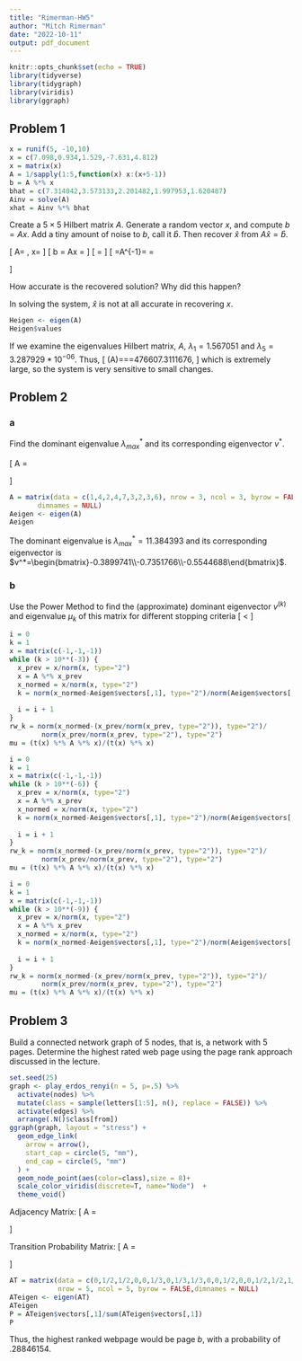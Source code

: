 ```yaml
---
title: "Rimerman-HW5"
author: "Mitch Rimerman"
date: "2022-10-11"
output: pdf_document
---
```


```r
knitr::opts_chunk$set(echo = TRUE)
library(tidyverse)
library(tidygraph)
library(viridis)
library(ggraph)
```

## Problem 1

```r
x = runif(5, -10,10)
x = c(7.098,0.934,1.529,-7.631,4.812)
x = matrix(x)
A = 1/sapply(1:5,function(x) x:(x+5-1))
b = A %*% x
bhat = c(7.314042,3.573133,2.201482,1.997953,1.620487)
Ainv = solve(A)
xhat = Ainv %*% bhat
```


Create a $5 \times 5$ Hilbert matrix $A$. Generate a random vector $x$, and compute $b = Ax$. Add a tiny amount of noise to $b$, call it $\hat{b}$. Then recover $\hat{x}$ from $A\hat{x} = \hat{b}$.

\[
A=\begin{bmatrix}
1 & 1/2 & 1/3 & 1/4& 1/5 \\
1/2 & 1/3 & 1/4 & 1/5 & 1/6 \\
1/3 & 1/4 & 1/5 & 1/6 & 1/7 \\
1/4 & 1/5 & 1/6 & 1/7 & 1/8 \\
1/5 & 1/6 & 1/7 & 1/8 & 1/9 \\
\end{bmatrix}, \quad x=\begin{bmatrix}
7.098 \\
0.934 \\
1.529 \\
-7.631 \\
4.812
\end{bmatrix}
\]
\[
b = Ax = \begin{bmatrix}
7.129317 \\
3.518383 \\
2.320895 \\
1.727490 \\
1.374487 
\end{bmatrix}
\]
\[
\hat{b}=\begin{bmatrix}
7.314042 \\
3.573133 \\
2.201482 \\
1.997953 \\
1.620487
\end{bmatrix}
\]
\[
\hat{x}=A^{-1}\hat{b}=\begin{bmatrix}
25 & -300 & 1050 & -1400 & 630 \\
-300 & 4800 & -18900 & 26880 & -12600 \\
1050 & -18900 & 79380 & -117600 & 56700 \\
-1400 & 26880 & -117600 & 179200 & -88200 \\
630 & -12600 & 56700 & -88200 & 44100 \\
\end{bmatrix}\begin{bmatrix}
7.314042 \\
3.573133 \\
2.201482 \\
1.997953 \\
1.620487
\end{bmatrix} = \begin{bmatrix}
-353.7599 \\
6635.6521 \\
- 28176.4679\\
42018.0646 \\
-20345.5613
\end{bmatrix}
\]

How accurate is the recovered solution? Why did this happen? 

In solving the system, $\hat{x}$ is not at all accurate in recovering $x$.

```r
Heigen <- eigen(A)
Heigen$values
```


If we examine the eigenvalues Hilbert matrix, $A$, $\lambda_1=1.567051$ and $\lambda_5=3.287929*10^{-06}$. Thus, \[
\kappa(A)=\frac{|\lambda_1|}{|\lambda_n|}=\frac{1.567051}{3.287929*10^{-06}}=476607.3111676,
\]
which is extremely large, so the system is very sensitive to small changes.


## Problem 2
### a

Find the dominant eigenvalue $\lambda^*_{max}$ and its corresponding eigenvector $v^*$.

\[
A = \begin{bmatrix}
1 & 4 & 2\\
4 & 7 & 3\\
2 & 3 & 6
\end{bmatrix}
\]

```r
A = matrix(data = c(1,4,2,4,7,3,2,3,6), nrow = 3, ncol = 3, byrow = FALSE,
       dimnames = NULL)
Aeigen <- eigen(A)
Aeigen
```

The dominant eigenvalue is $\lambda^*_{max}=11.384393$ and its corresponding eigenvector is $v^*=\begin{bmatrix}-0.3899741\\-0.7351766\\-0.5544688\end{bmatrix}$. 

### b
Use the Power Method to find the (approximate) dominant eigenvector $v^{(k)}$ and eigenvalue $\mu_k$ of this matrix for different stopping criteria
\[
\frac{\lVert v^{(k)}-v^*\rVert_2}{\lVert v^*\rVert_2}<\epsilon
\]

```r
i = 0
k = 1
x = matrix(c(-1,-1,-1))
while (k > 10**(-3)) {
  x_prev = x/norm(x, type="2")
  x = A %*% x_prev
  x_normed = x/norm(x, type="2")
  k = norm(x_normed-Aeigen$vectors[,1], type="2")/norm(Aeigen$vectors[,1], type="2")
  
  i = i + 1
}
rw_k = norm(x_normed-(x_prev/norm(x_prev, type="2")), type="2")/
        norm(x_prev/norm(x_prev, type="2"), type="2")
mu = (t(x) %*% A %*% x)/(t(x) %*% x)
```

```r
i = 0
k = 1
x = matrix(c(-1,-1,-1))
while (k > 10**(-6)) {
  x_prev = x/norm(x, type="2")
  x = A %*% x_prev
  x_normed = x/norm(x, type="2")
  k = norm(x_normed-Aeigen$vectors[,1], type="2")/norm(Aeigen$vectors[,1], type="2")
  
  i = i + 1
}
rw_k = norm(x_normed-(x_prev/norm(x_prev, type="2")), type="2")/
        norm(x_prev/norm(x_prev, type="2"), type="2")
mu = (t(x) %*% A %*% x)/(t(x) %*% x)
```


```r
i = 0
k = 1
x = matrix(c(-1,-1,-1))
while (k > 10**(-9)) {
  x_prev = x/norm(x, type="2")
  x = A %*% x_prev
  x_normed = x/norm(x, type="2")
  k = norm(x_normed-Aeigen$vectors[,1], type="2")/norm(Aeigen$vectors[,1], type="2")
  
  i = i + 1
}
rw_k = norm(x_normed-(x_prev/norm(x_prev, type="2")), type="2")/
        norm(x_prev/norm(x_prev, type="2"), type="2")
mu = (t(x) %*% A %*% x)/(t(x) %*% x)
```


\begin{center}
\begin{tabular}{ |c|c|c|c|c| } 
 \hline
 $\epsilon$ & iteration & $|\mu_k-\lambda^*_{max}|$ & $\frac{\lVert v^{(k)}-v^*\rVert_2}{\lVert v^*\rVert_2}$ & $\frac{\lVert v^{(k)}-v^{(k-1)}\rVert_2}{\lVert v^{(k-1)}\rVert_2}$ \\ 
 \hline
 $10^{-3}$ & $4$ & $4.471279*10^{-06}$ & $0.0007602396$ & $0.001622443$\\
 \hline
 $10^{-6}$ & $10$ & $5.274003*10^{-12}$ & $8.260104*10^{-07}$ & $1.75009*10^{-06}$ \\ 
 \hline
 $10^{-9}$ & $16$ & $1.776357*10^{-15}$ & $8.976815*10^{-10}$ & $1.901942*10^{-09}$ \\ 
 \hline
\end{tabular}
\end{center}

\newpage
## Problem 3

Build a connected network graph of 5 nodes, that is, a network with 5 pages.
Determine the highest rated web page using the page rank approach discussed in the lecture.

```r
set.seed(25)
graph <- play_erdos_renyi(n = 5, p=.5) %>% 
  activate(nodes) %>% 
  mutate(class = sample(letters[1:5], n(), replace = FALSE)) %>% 
  activate(edges) %>% 
  arrange(.N()$class[from])
ggraph(graph, layout = "stress") + 
  geom_edge_link(
    arrow = arrow(), 
    start_cap = circle(5, "mm"),
    end_cap = circle(5, "mm")
  ) + 
  geom_node_point(aes(color=class),size = 8)+
  scale_color_viridis(discrete=T, name="Node")  +
  theme_void()
```

Adjacency Matrix:
\[
A = \begin{bmatrix}
0 & 1 & 1 & 0 & 0 \\
1 & 0 & 1 & 1 & 0 \\
0 & 1 & 0 & 0 & 1 \\
1 & 1 & 0 & 0 & 0 \\
1 & 0 & 1 & 0 & 0
\end{bmatrix}
\]

Transition Probability Matrix:
\[
A = \begin{bmatrix}
0 & 1/2 & 1/2 & 0 & 0 \\
1/3 & 0 & 1/3 & 1/3 & 0 \\
0 & 1/2 & 0 & 0 & 1/2 \\
1/2 & 1/2 & 0 & 0 & 0 \\
1/2 & 0 & 1/2 & 0 & 0
\end{bmatrix}
\]

```r
AT = matrix(data = c(0,1/2,1/2,0,0,1/3,0,1/3,1/3,0,0,1/2,0,0,1/2,1/2,1/2,0,0,0,1/2,0,1/2,0,0),
            nrow = 5, ncol = 5, byrow = FALSE,dimnames = NULL)
ATeigen <- eigen(AT)
ATeigen
P = ATeigen$vectors[,1]/sum(ATeigen$vectors[,1])
P
```

Thus, the highest ranked webpage would be page $b$, with a probability of .28846154.
